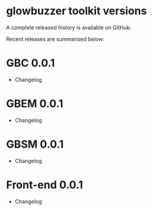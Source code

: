 # glowbuzzer toolkit versions

A complete released history is available on GitHub.

Recent releases are summarised below:

# GBC 0.0.1

* Changelog

# GBEM 0.0.1

* Changelog

# GBSM 0.0.1

* Changelog

# Front-end 0.0.1

* Changelog
